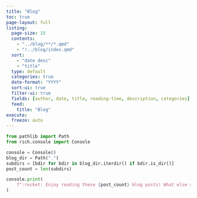 ```yaml
---
title: "Blog"
toc: true
page-layout: full
listing:
  page-size: 15
  contents:
    - "../blog/**/*.qmd"
    - "!../blog/index.qmd"
  sort:
    - "date desc"
    - "title"
  type: default
  categories: true
  date-format: "YYYY"
  sort-ui: true
  filter-ui: true
  fields: [author, date, title, reading-time, description, categories]
  feed:
    title: "Blog"
execute:
  freeze: auto
---
```


```python
from pathlib import Path
from rich.console import Console

console = Console()
blog_dir = Path(".")
subdirs = [bdir for bdir in blog_dir.iterdir() if bdir.is_dir()]
post_count = len(subdirs)

console.print(
    f":rocket: Enjoy reading these {post_count} blog posts! What else should I write about?"
)
```
